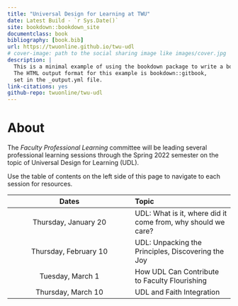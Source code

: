```yaml
--- 
title: "Universal Design for Learning at TWU"
date: Latest Build - `r Sys.Date()`
site: bookdown::bookdown_site
documentclass: book
bibliography: [book.bib]
url: https://twuonline.github.io/twu-udl
# cover-image: path to the social sharing image like images/cover.jpg
description: |
  This is a minimal example of using the bookdown package to write a book.
  The HTML output format for this example is bookdown::gitbook,
  set in the _output.yml file.
link-citations: yes
github-repo: twuonline/twu-udl
---
```


# About {-}


The *Faculty Professional Learning* committee will be leading several professional learning sessions through the Spring 2022 semester on the topic of Universal Design for Learning (UDL).

Use the table of contents on the left side of this page to navigate to each session for resources.

| Dates| Topic |
|:---:| :---  |
|Thursday, January 20 | UDL: What is it, where did it come from, why should we care? |
| Thursday, February 10 | UDL: Unpacking the Principles, Discovering the Joy |
| Tuesday, March 1 | How UDL Can Contribute to Faculty Flourishing  |
| Thursday, March 10 | UDL and Faith Integration |